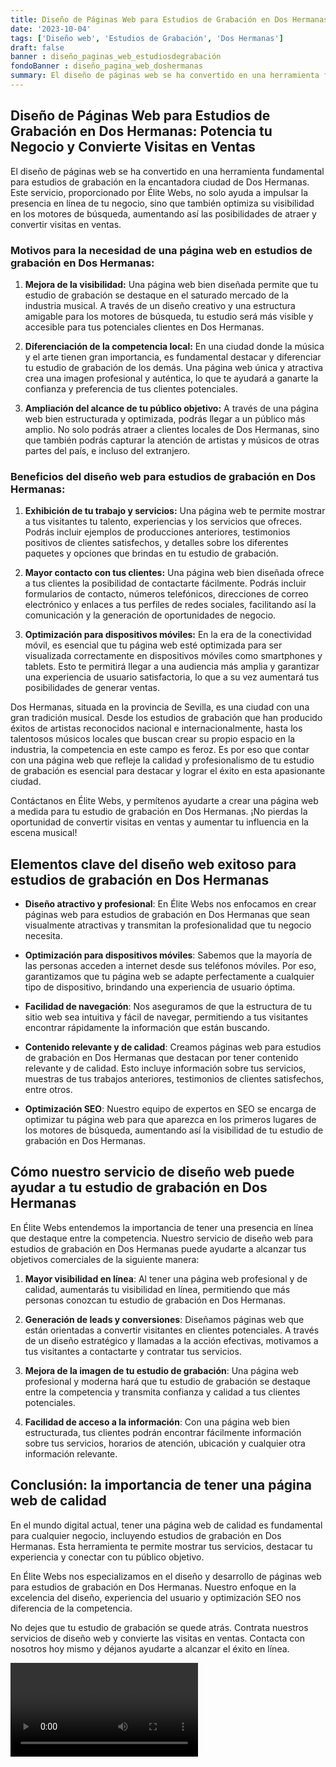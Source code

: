 ```yaml
---
title: Diseño de Páginas Web para Estudios de Grabación en Dos Hermanas
date: '2023-10-04'
tags: ['Diseño web', 'Estudios de Grabación', 'Dos Hermanas']
draft: false
banner : diseño_paginas_web_estudiosdegrabación
fondoBanner : diseño_pagina_web_doshermanas
summary: El diseño de páginas web se ha convertido en una herramienta fundamental para estudios de grabación en la encantadora ciudad de Dos Hermanas. Este servicio, proporcionado por Élite Webs, no solo ayuda a impulsar la presencia en línea de tu negocio, sino que también optimiza su visibilidad en los motores de búsqueda, aumentando así las posibilidades de atraer y convertir visitas en ventas. 
---
```


## Diseño de Páginas Web para Estudios de Grabación en Dos Hermanas: Potencia tu Negocio y Convierte Visitas en Ventas

El diseño de páginas web se ha convertido en una herramienta fundamental para estudios de grabación en la encantadora ciudad de Dos Hermanas. Este servicio, proporcionado por Élite Webs, no solo ayuda a impulsar la presencia en línea de tu negocio, sino que también optimiza su visibilidad en los motores de búsqueda, aumentando así las posibilidades de atraer y convertir visitas en ventas. 

### Motivos para la necesidad de una página web en estudios de grabación en Dos Hermanas:

1. **Mejora de la visibilidad:** Una página web bien diseñada permite que tu estudio de grabación se destaque en el saturado mercado de la industria musical. A través de un diseño creativo y una estructura amigable para los motores de búsqueda, tu estudio será más visible y accesible para tus potenciales clientes en Dos Hermanas.

2. **Diferenciación de la competencia local:** En una ciudad donde la música y el arte tienen gran importancia, es fundamental destacar y diferenciar tu estudio de grabación de los demás. Una página web única y atractiva crea una imagen profesional y auténtica, lo que te ayudará a ganarte la confianza y preferencia de tus clientes potenciales.

3. **Ampliación del alcance de tu público objetivo:** A través de una página web bien estructurada y optimizada, podrás llegar a un público más amplio. No solo podrás atraer a clientes locales de Dos Hermanas, sino que también podrás capturar la atención de artistas y músicos de otras partes del país, e incluso del extranjero.

### Beneficios del diseño web para estudios de grabación en Dos Hermanas:

1. **Exhibición de tu trabajo y servicios:** Una página web te permite mostrar a tus visitantes tu talento, experiencias y los servicios que ofreces. Podrás incluir ejemplos de producciones anteriores, testimonios positivos de clientes satisfechos, y detalles sobre los diferentes paquetes y opciones que brindas en tu estudio de grabación.

2. **Mayor contacto con tus clientes:** Una página web bien diseñada ofrece a tus clientes la posibilidad de contactarte fácilmente. Podrás incluir formularios de contacto, números telefónicos, direcciones de correo electrónico y enlaces a tus perfiles de redes sociales, facilitando así la comunicación y la generación de oportunidades de negocio.

3. **Optimización para dispositivos móviles:** En la era de la conectividad móvil, es esencial que tu página web esté optimizada para ser visualizada correctamente en dispositivos móviles como smartphones y tablets. Esto te permitirá llegar a una audiencia más amplia y garantizar una experiencia de usuario satisfactoria, lo que a su vez aumentará tus posibilidades de generar ventas.

Dos Hermanas, situada en la provincia de Sevilla, es una ciudad con una gran tradición musical. Desde los estudios de grabación que han producido éxitos de artistas reconocidos nacional e internacionalmente, hasta los talentosos músicos locales que buscan crear su propio espacio en la industria, la competencia en este campo es feroz. Es por eso que contar con una página web que refleje la calidad y profesionalismo de tu estudio de grabación es esencial para destacar y lograr el éxito en esta apasionante ciudad.

Contáctanos en Élite Webs, y permítenos ayudarte a crear una página web a medida para tu estudio de grabación en Dos Hermanas. ¡No pierdas la oportunidad de convertir visitas en ventas y aumentar tu influencia en la escena musical!

<GifSeo />

<Cta />

## Elementos clave del diseño web exitoso para estudios de grabación en Dos Hermanas

- **Diseño atractivo y profesional**: En Élite Webs nos enfocamos en crear páginas web para estudios de grabación en Dos Hermanas que sean visualmente atractivas y transmitan la profesionalidad que tu negocio necesita.

- **Optimización para dispositivos móviles**: Sabemos que la mayoría de las personas acceden a internet desde sus teléfonos móviles. Por eso, garantizamos que tu página web se adapte perfectamente a cualquier tipo de dispositivo, brindando una experiencia de usuario óptima.

- **Facilidad de navegación**: Nos aseguramos de que la estructura de tu sitio web sea intuitiva y fácil de navegar, permitiendo a tus visitantes encontrar rápidamente la información que están buscando.

- **Contenido relevante y de calidad**: Creamos páginas web para estudios de grabación en Dos Hermanas que destacan por tener contenido relevante y de calidad. Esto incluye información sobre tus servicios, muestras de tus trabajos anteriores, testimonios de clientes satisfechos, entre otros.

- **Optimización SEO**: Nuestro equipo de expertos en SEO se encarga de optimizar tu página web para que aparezca en los primeros lugares de los motores de búsqueda, aumentando así la visibilidad de tu estudio de grabación en Dos Hermanas.

## Cómo nuestro servicio de diseño web puede ayudar a tu estudio de grabación en Dos Hermanas

En Élite Webs entendemos la importancia de tener una presencia en línea que destaque entre la competencia. Nuestro servicio de diseño web para estudios de grabación en Dos Hermanas puede ayudarte a alcanzar tus objetivos comerciales de la siguiente manera:

1. **Mayor visibilidad en línea**: Al tener una página web profesional y de calidad, aumentarás tu visibilidad en línea, permitiendo que más personas conozcan tu estudio de grabación en Dos Hermanas.

2. **Generación de leads y conversiones**: Diseñamos páginas web que están orientadas a convertir visitantes en clientes potenciales. A través de un diseño estratégico y llamadas a la acción efectivas, motivamos a tus visitantes a contactarte y contratar tus servicios.

3. **Mejora de la imagen de tu estudio de grabación**: Una página web profesional y moderna hará que tu estudio de grabación se destaque entre la competencia y transmita confianza y calidad a tus clientes potenciales.

4. **Facilidad de acceso a la información**: Con una página web bien estructurada, tus clientes podrán encontrar fácilmente información sobre tus servicios, horarios de atención, ubicación y cualquier otra información relevante.

## Conclusión: la importancia de tener una página web de calidad

En el mundo digital actual, tener una página web de calidad es fundamental para cualquier negocio, incluyendo estudios de grabación en Dos Hermanas. Esta herramienta te permite mostrar tus servicios, destacar tu experiencia y conectar con tu público objetivo.

En Élite Webs nos especializamos en el diseño y desarrollo de páginas web para estudios de grabación en Dos Hermanas. Nuestro enfoque en la excelencia del diseño, experiencia del usuario y optimización SEO nos diferencia de la competencia.

No dejes que tu estudio de grabación se quede atrás. Contrata nuestros servicios de diseño web y convierte las visitas en ventas. Contacta con nosotros hoy mismo y déjanos ayudarte a alcanzar el éxito en línea.

<Video />

<CtaBot job='Estudios de Grabación' city='Dos Hermanas'/>

<Gmaps query='Dos Hermanas+españa+maps' />